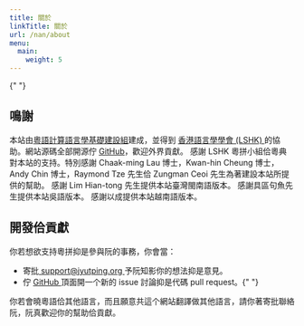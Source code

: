 ```yaml
---
title: 關於
linkTitle: 關於
url: /nan/about
menu:
  main:
    weight: 5
---
```


{" "}

<div className="col-xs-12 col-sm-6 col-md-6 col-lg-6">
  <h2>鳴謝</h2>
  本站由<a href="https://github.com/orgs/CanCLID">粵語計算語言學基礎建設組</a>建成，並得到
  <a href="https://www.lshk.org">香港語言學學會 (LSHK) </a>
  的協助。網站源碼全部開源佇
  <a href="https://github.com/CanCLID/jyutping.org">GitHub</a>，歡迎外界貢獻。
  感謝 LSHK 粵拼小組佮粵典對本站的支持。特別感謝 Chaak-ming Lau 博士，Kwan-hin
  Cheung 博士，Andy Chin 博士，Raymond Tze 先生佮 Zungman Ceoi
  先生為著建設本站所提供的幫助。 感謝 Lim Hian-tong 先生提供本站臺灣閩南語版本。
  感謝具區句魚先生提供本站吳語版本。 感謝以成提供本站越南語版本。
</div>
<div className="col-xs-12 col-sm-6 col-md-6 col-lg-6">
  <h2>開發佮貢獻</h2>
  你若想欲支持粵拼抑是參與阮的事務，你會當：
  <ul>
    <li>
      <i className="fab fa-mailchimp ml-2"></i> 寄批<a href="mailto:support@jyutping.org">
        support@jyutping.org
      </a>予阮知影你的想法抑是意見。
    </li>
    <li>
      <i className="fab fa-github ml-2"></i> 佇 <a href="https://github.com/laubonghaudoi/jyutping.org">
        GitHub
      </a> 頂面開一个新的 issue 討論抑是代碼 pull request。{" "}
    </li>
  </ul>
  你若會曉粵語佮其他語言，而且願意共這个網站翻譯做其他語言，請你著寄批聯絡阮，阮真歡迎你的幫助佮貢獻。
</div>
